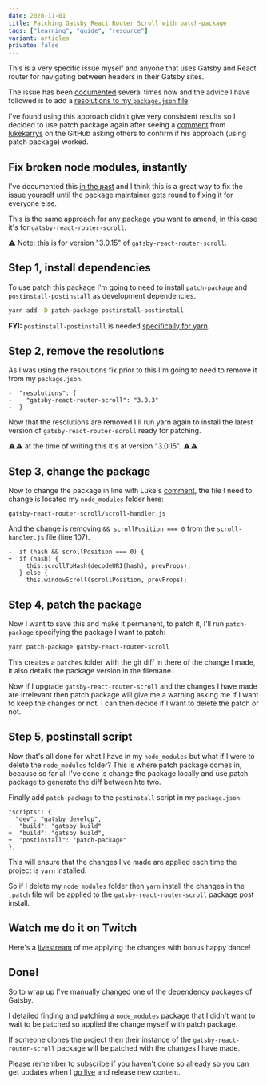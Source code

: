 ```yaml
---
date: 2020-11-01
title: Patching Gatsby React Router Scroll with patch-package
tags: ["learning", "guide", "resource"]
variant: articles
private: false
---
```


This is a very specific issue myself and anyone that uses Gatsby and
React router for navigating between headers in their Gatsby sites.

The issue has been [documented] several times now and the advice I
have followed is to add a [resolutions to my `package.json` file].

I've found using this approach didn't give very consistent results so
I decided to use patch package again after seeing a [comment] from
[lukekarrys] on the GitHub asking others to confirm if his approach
(using patch package) worked.

## Fix broken node modules, instantly

I've documented this [in the past] and I think this is a great way to
fix the issue yourself until the package maintainer gets round to
fixing it for everyone else.

This is the same approach for any package you want to amend, in this
case it's for `gatsby-react-router-scroll`.

⚠ Note: this is for version "3.0.15" of `gatsby-react-router-scroll`.

## Step 1, install dependencies

To use patch this package I'm going to need to install `patch-package`
and `postinstall-postinstall` as development dependencies.

```bash
yarn add -D patch-package postinstall-postinstall
```

**FYI:** `postinstall-postinstall` is needed [specifically for yarn].

## Step 2, remove the resolutions

As I was using the resolutions fix prior to this I'm going to need to
remove it from my `package.json`.

```git
-  "resolutions": {
-    "gatsby-react-router-scroll": "3.0.3"
-  }
```

Now that the resolutions are removed I'll run yarn again to install
the latest version of `gatsby-react-router-scroll` ready for patching.

⚠⚠ at the time of writing this it's at version "3.0.15". ⚠⚠

## Step 3, change the package

Now to change the package in line with Luke's [comment], the file I
need to change is located my `node_modules` folder here:

```text
gatsby-react-router-scroll/scroll-handler.js
```

And the change is removing `&& scrollPosition === 0` from the
`scroll-handler.js` file (line 107).

```git
-  if (hash && scrollPosition === 0) {
+  if (hash) {
     this.scrollToHash(decodeURI(hash), prevProps);
   } else {
     this.windowScroll(scrollPosition, prevProps);
```

## Step 4, patch the package

Now I want to save this and make it permanent, to patch it, I'll run
`patch-package` specifying the package I want to patch:

```bash
yarn patch-package gatsby-react-router-scroll
```

This creates a `patches` folder with the git diff in there of the
change I made, it also details the package version in the filemane.

Now if I upgrade `gatsby-react-router-scroll` and the changes I have
made are irrelevant then patch package will give me a warning asking
me if I want to keep the changes or not. I can then decide if I want
to delete the patch or not.

## Step 5, postinstall script

Now that's all done for what I have in my `node_modules` but what if I
were to delete the `node_modules` folder? This is where patch package
comes in, because so far all I've done is change the package locally
and use patch package to generate the diff between hte two.

Finally add `patch-package` to the `postinstall` script in my
`package.json`:

```git
"scripts": {
  "dev": "gatsby develop",
-  "build": "gatsby build"
+  "build": "gatsby build",
+  "postinstall": "patch-package"
},
```

This will ensure that the changes I've made are applied each time the
project is `yarn` installed.

So if I delete my `node_modules` folder then `yarn` install the
changes in the `.patch` file will be applied to the
`gatsby-react-router-scroll` package post install.

## Watch me do it on Twitch

Here's a [livestream] of me applying the changes with bonus happy
dance!

## Done!

So to wrap up I've manually changed one of the dependency packages of
Gatsby.

I detailed finding and patching a `node_modules` package that I didn't
want to wait to be patched so applied the change myself with patch
package.

If someone clones the project then their instance of the
`gatsby-react-router-scroll` package will be patched with the changes
I have made.

Please remember to [subscribe] if you haven't done so already so you
can get updates when I [go live] and release new content.

<!-- Links -->

[documented]: https://github.com/gatsbyjs/gatsby/issues/25778
[resolutions to my `package.json` file]: https://scottspence.com/2020/02/13/smooth-scroll-toc-gatsby/#not-scrolling-to-id
[comment]: https://github.com/gatsbyjs/gatsby/issues/25778#issuecomment-696950384
[lukekarrys]: https://github.com/lukekarrys
[in the past]: https://scottspence.com/2020/05/04/patching-packages/
[specifically for yarn]: https://www.npmjs.com/package/patch-package#why-use-postinstall-postinstall-with-yarn
[livestream]: https://www.twitch.tv/videos/777497800?t=00h29m52s
[subscribe]: http://ss10.dev/yt?sub_confirmation=1
[go live]: http://ss10.dev/twitch
